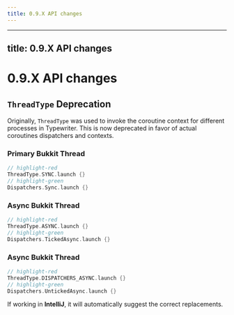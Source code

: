 ```yaml
---
title: 0.9.X API changes
---
```


---
title: 0.9.X API changes
---

# 0.9.X API changes

## `ThreadType` Deprecation

Originally, `ThreadType` was used to invoke the coroutine context for different processes in Typewriter.
This is now deprecated in favor of actual coroutines dispatchers and contexts.

### Primary Bukkit Thread
```kotlin showLineNumbers
// highlight-red
ThreadType.SYNC.launch {}
// highlight-green
Dispatchers.Sync.launch {}
```

### Async Bukkit Thread
```kotlin showLineNumbers
// highlight-red
ThreadType.ASYNC.launch {}
// highlight-green
Dispatchers.TickedAsync.launch {}
```

### Async Bukkit Thread
```kotlin showLineNumbers
// highlight-red
ThreadType.DISPATCHERS_ASYNC.launch {}
// highlight-green
Dispatchers.UntickedAsync.launch {}
```

If working in **IntelliJ**, it will automatically suggest the correct replacements.
